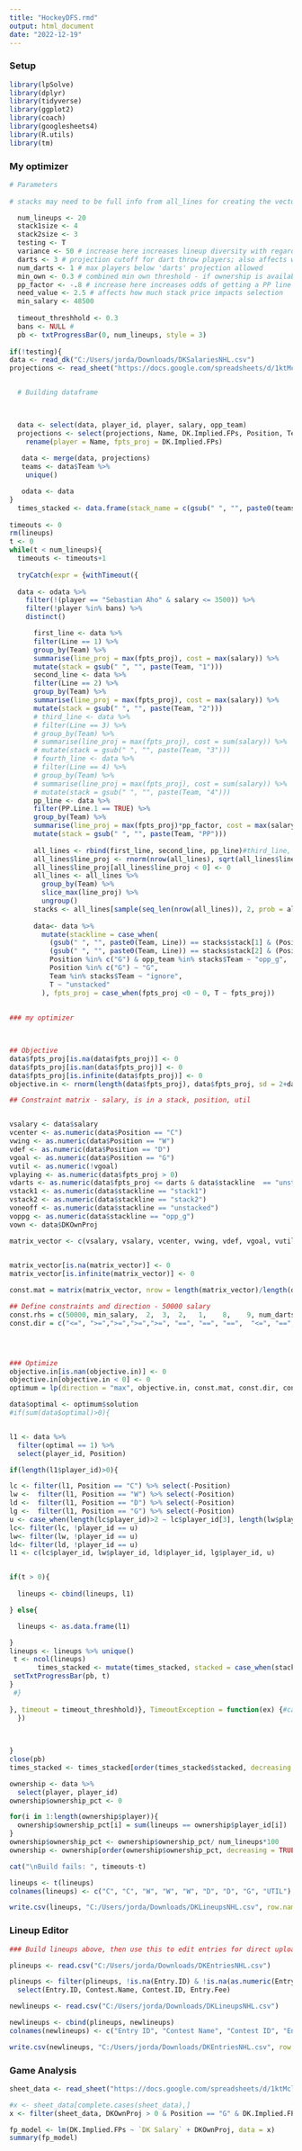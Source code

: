 ```yaml
---
title: "HockeyDFS.rmd"
output: html_document
date: "2022-12-19"
---
```



### Setup
```r
library(lpSolve)
library(dplyr)
library(tidyverse)
library(ggplot2)
library(coach)
library(googlesheets4)
library(R.utils)
library(tm)


```



### My optimizer
```r
# Parameters
 
# stacks may need to be full info from all_lines for creating the vectors

  num_lineups <- 20
  stack1size <- 4
  stack2size <- 3
  testing <- T
  variance <- 50 # increase here increases lineup diversity with regards to stack selection; check times_stacked to ensure appropriate diversity
  darts <- 3 # projection cutoff for dart throw players; also affects which D can be included in stacks
  num_darts <- 1 # max players below 'darts' projection allowed
  min_own <- 0.3 # combined min own threshold - if ownership is available, probably consider needing some chalk; otherwise set to 0
  pp_factor <- -.8 # increase here increases odds of getting a PP line as a stack; likely better for larger slates
  need_value <- 2.5 # affects how much stack price impacts selection
  min_salary <- 48500
  
  timeout_threshhold <- 0.3
  bans <- NULL #
  pb <- txtProgressBar(0, num_lineups, style = 3)
  
if(!testing){
data <- read_dk("C:/Users/jorda/Downloads/DKSalariesNHL.csv")
projections <- read_sheet("https://docs.google.com/spreadsheets/d/1ktMclwMSxcjW3WIHOdMhnNpzWcmO6gPqKdtLaAHN2nQ/edit#gid=1735928548")


  # Building dataframe


  
  data <- select(data, player_id, player, salary, opp_team)
  projections <- select(projections, Name, DK.Implied.FPs, Position, Team, Line, PP.Line.1, DKOwnProj) %>%
    rename(player = Name, fpts_proj = DK.Implied.FPs) 
  
   data <- merge(data, projections)
   teams <- data$Team %>%
    unique()

   odata <- data
}
  times_stacked <- data.frame(stack_name = c(gsub(" ", "", paste0(teams, "1")), gsub(" ", "", paste0(teams, "2")), gsub(" ", "", paste0(teams, "PP"))), stacked = 0)
  
timeouts <- 0
rm(lineups)
t <- 0
while(t < num_lineups){
  timeouts <- timeouts+1
  
  tryCatch(expr = {withTimeout({
  
  data <- odata %>%
    filter(!(player == "Sebastian Aho" & salary <= 3500)) %>%
    filter(!player %in% bans) %>%
    distinct()

      first_line <- data %>%
      filter(Line == 1) %>%
      group_by(Team) %>%
      summarise(line_proj = max(fpts_proj), cost = max(salary)) %>%
      mutate(stack = gsub(" ", "", paste(Team, "1")))
      second_line <- data %>%
      filter(Line == 2) %>%
      group_by(Team) %>%
      summarise(line_proj = max(fpts_proj), cost = max(salary)) %>%
      mutate(stack = gsub(" ", "", paste(Team, "2")))
      # third_line <- data %>%
      # filter(Line == 3) %>%
      # group_by(Team) %>%
      # summarise(line_proj = max(fpts_proj), cost = sum(salary)) %>%
      # mutate(stack = gsub(" ", "", paste(Team, "3")))
      # fourth_line <- data %>%
      # filter(Line == 4) %>%
      # group_by(Team) %>%
      # summarise(line_proj = max(fpts_proj), cost = sum(salary)) %>%
      # mutate(stack = gsub(" ", "", paste(Team, "4")))
      pp_line <- data %>%
      filter(PP.Line.1 == TRUE) %>%
      group_by(Team) %>%
      summarise(line_proj = max(fpts_proj)*pp_factor, cost = max(salary)) %>%
      mutate(stack = gsub(" ", "", paste(Team, "PP")))
      
      all_lines <- rbind(first_line, second_line, pp_line)#third_line, fourth_line)
      all_lines$line_proj <- rnorm(nrow(all_lines), sqrt(all_lines$line_proj+sqrt(all_lines$cost)), 5)
      all_lines$line_proj[all_lines$line_proj < 0] <- 0
      all_lines <- all_lines %>%
        group_by(Team) %>%
        slice_max(line_proj) %>%
        ungroup()
      stacks <- all_lines[sample(seq_len(nrow(all_lines)), 2, prob = all_lines$line_proj),]
    
      data<- data %>%
        mutate(stackline = case_when(
          (gsub(" ", "", paste0(Team, Line)) == stacks$stack[1] & (Position %in% c("C", "W") | ((Position == "D") & fpts_proj > darts)))| gsub(" ", "", paste0(Team, "PP")) == stacks$stack[1]~ "stack1",
          (gsub(" ", "", paste0(Team, Line)) == stacks$stack[2] & (Position %in% c("C", "W") | ((Position == "D") & fpts_proj > darts)))| gsub(" ", "", paste0(Team, "PP")) == stacks$stack[2] ~ "stack2",
          Position %in% c("G") & opp_team %in% stacks$Team ~ "opp_g",
          Position %in% c("G") ~ "G",
          Team %in% stacks$Team ~ "ignore",
          T ~ "unstacked"
        ), fpts_proj = case_when(fpts_proj <0 ~ 0, T ~ fpts_proj))
    
  
### my optimizer


  
## Objective
data$fpts_proj[is.na(data$fpts_proj)] <- 0
data$fpts_proj[is.nan(data$fpts_proj)] <- 0
data$fpts_proj[is.infinite(data$fpts_proj)] <- 0
objective.in <- rnorm(length(data$fpts_proj), data$fpts_proj, sd = 2+data$fpts_proj/4)

## Constraint matrix - salary, is in a stack, position, util


vsalary <- data$salary
vcenter <- as.numeric(data$Position == "C")
vwing <- as.numeric(data$Position == "W")
vdef <- as.numeric(data$Position == "D")
vgoal <- as.numeric(data$Position == "G")
vutil <- as.numeric(!vgoal)
vplaying <- as.numeric(data$fpts_proj > 0)
vdarts <- as.numeric(data$fpts_proj <= darts & data$stackline  == "unstacked" & !data$Position == "G")
vstack1 <- as.numeric(data$stackline == "stack1")
vstack2 <- as.numeric(data$stackline == "stack2")
voneoff <- as.numeric(data$stackline == "unstacked")
voppg <- as.numeric(data$stackline == "opp_g")
vown <- data$DKOwnProj

matrix_vector <- c(vsalary, vsalary, vcenter, vwing, vdef, vgoal, vutil, vplaying,  vdarts, vstack1,vstack2,  voneoff, voppg, vown)

  
matrix_vector[is.na(matrix_vector)] <- 0
matrix_vector[is.infinite(matrix_vector)] <- 0

const.mat = matrix(matrix_vector, nrow = length(matrix_vector)/length(data$salary), byrow = TRUE)

## Define constraints and direction - 50000 salary
const.rhs = c(50000, min_salary,  2,  3,  2,   1,    8,    9, num_darts, stack1size, stack2size, 1, 0, min_own)
const.dir = c("<=", ">=",">=",">=",">=", "==", "==", "==",  "<=", "==","==", ">=", "==", ">=")




### Optimize
objective.in[is.nan(objective.in)] <- 0
objective.in[objective.in < 0] <- 0
optimum = lp(direction = "max", objective.in, const.mat, const.dir, const.rhs, all.bin = TRUE)

data$optimal <- optimum$solution
#if(sum(data$optimal)>0){


l1 <- data %>%
  filter(optimal == 1) %>% 
  select(player_id, Position)

if(length(l1$player_id)>0){

lc <- filter(l1, Position == "C") %>% select(-Position)
lw <-  filter(l1, Position == "W") %>% select(-Position)
ld <-  filter(l1, Position == "D") %>% select(-Position)
lg <-  filter(l1, Position == "G") %>% select(-Position)
u <- case_when(length(lc$player_id)>2 ~ lc$player_id[3], length(lw$player_id)>3 ~ lw$player_id[4], length(ld$player_id)>2 ~ ld$player_id[3])
lc<- filter(lc, !player_id == u)
lw<- filter(lw, !player_id == u)
ld<- filter(ld, !player_id == u)
l1 <- c(lc$player_id, lw$player_id, ld$player_id, lg$player_id, u)


if(t > 0){
 
  lineups <- cbind(lineups, l1)

} else{

  lineups <- as.data.frame(l1)

}
lineups <- lineups %>% unique()
 t <- ncol(lineups)
       times_stacked <- mutate(times_stacked, stacked = case_when(stack_name %in% stacks$stack ~ stacked + 1, T ~ stacked))
 setTxtProgressBar(pb, t)
}
 #}
    
}, timeout = timeout_threshhold)}, TimeoutException = function(ex) {#cat("\nTimeout. Lineups built so far: ", n-1, "/", num_lineups," \n")
  })
  

    
}
close(pb)
times_stacked <- times_stacked[order(times_stacked$stacked, decreasing = TRUE),]

ownership <- data %>%
  select(player, player_id)
ownership$ownership_pct <- 0

for(i in 1:length(ownership$player)){
  ownership$ownership_pct[i] = sum(lineups == ownership$player_id[i])
}
ownership$ownership_pct <- ownership$ownership_pct/ num_lineups*100
ownership <- ownership[order(ownership$ownership_pct, decreasing = TRUE),]

cat("\nBuild fails: ", timeouts-t)

lineups <- t(lineups)
colnames(lineups) <- c("C", "C", "W", "W", "W", "D", "D", "G", "UTIL")

write.csv(lineups, "C:/Users/jorda/Downloads/DKLineupsNHL.csv", row.names = FALSE)
```


### Lineup Editor
```r

### Build lineups above, then use this to edit entries for direct upload

plineups <- read.csv("C:/Users/jorda/Downloads/DKEntriesNHL.csv")

plineups <- filter(plineups, !is.na(Entry.ID) & !is.na(as.numeric(Entry.ID))) %>%
  select(Entry.ID, Contest.Name, Contest.ID, Entry.Fee)

newlineups <- read.csv("C:/Users/jorda/Downloads/DKLineupsNHL.csv")

newlineups <- cbind(plineups, newlineups)
colnames(newlineups) <- c("Entry ID", "Contest Name", "Contest ID", "Entry Fee", "C", "C", "W", "W", "W", "D", "D", "G", "UTIL")

write.csv(newlineups, "C:/Users/jorda/Downloads/DKEntriesNHL.csv", row.names = FALSE)

```


### Game Analysis
```r

sheet_data <- read_sheet("https://docs.google.com/spreadsheets/d/1ktMclwMSxcjW3WIHOdMhnNpzWcmO6gPqKdtLaAHN2nQ/edit#gid=1735928548")

#x <- sheet_data[complete.cases(sheet_data),]
x <- filter(sheet_data, DKOwnProj > 0 & Position == "G" & DK.Implied.FPs > 0 & DK.Implied.FPs != 10)

fp_model <- lm(DK.Implied.FPs ~ `DK Salary` + DKOwnProj, data = x)
summary(fp_model)
```
